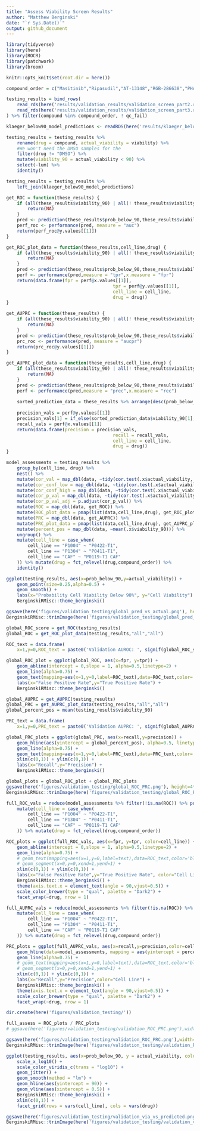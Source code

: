 ```yaml
---
title: "Assess Viability Screen Results"
author: "Matthew Berginski"
date: "`r Sys.Date()`"
output: github_document
---
```


```r
library(tidyverse)
library(here)
library(ROCR)
library(patchwork)
library(broom)

knitr::opts_knit$set(root.dir = here())
```

```r
compound_order = c("Masitinib","Ripasudil","AT-13148","RGB-286638","PHA-793887","AT-9283","Lestaurtinib","K-252a","PF-03814735","XL-228")

testing_results = bind_rows(
	read_rds(here('results/validation_results/validation_screen_part2.rds')),
	read_rds(here('results/validation_results/validation_screen_part3.rds'))
) %>% filter(compound %in% compound_order, ! qc_fail) 

klaeger_below90_model_predictions <- readRDS(here('results/klaeger_below90_model_predictions.rds'))
```

```r
testing_results = testing_results %>%
	rename(drug = compound, actual_viability = viability) %>%
	#We won't need the DMSO samples for the
	filter(drug != "DMSO") %>%
	mutate(viability_90 = actual_viability < 90) %>%
	select(-lum) %>%
	identity()

testing_results = testing_results %>% 
	left_join(klaeger_below90_model_predictions)
```

```r
get_ROC = function(these_results) {
	if (all(these_results$viability_90) | all(! these_results$viability_90)) {
		return(NA)
	}
	pred <- prediction(these_results$prob_below_90,these_results$viability_90)
	perf_roc <- performance(pred, measure = "auc")
	return(perf_roc@y.values[[1]])
}

get_ROC_plot_data = function(these_results,cell_line,drug) {
	if (all(these_results$viability_90) | all(! these_results$viability_90)) {
		return(NA)
	}
	pred <- prediction(these_results$prob_below_90,these_results$viability_90)
	perf <- performance(pred,measure = "tpr",x.measure = "fpr")
	return(data.frame(fpr = perf@x.values[[1]],
										tpr = perf@y.values[[1]],
										cell_line = cell_line,
										drug = drug))
}

get_AUPRC = function(these_results) {
	if (all(these_results$viability_90) | all(! these_results$viability_90)) {
		return(NA)
	}
	pred <- prediction(these_results$prob_below_90,these_results$viability_90)
	prc_roc <- performance(pred, measure = "aucpr")
	return(prc_roc@y.values[[1]])
}

get_AUPRC_plot_data = function(these_results,cell_line,drug) {
	if (all(these_results$viability_90) | all(! these_results$viability_90)) {
		return(NA)
	}
	pred <- prediction(these_results$prob_below_90,these_results$viability_90)
	perf <- performance(pred,measure = "prec",x.measure = "rec")
	
	sorted_prediction_data = these_results %>% arrange(desc(prob_below_90))
	
	precision_vals = perf@y.values[[1]]
	precision_vals[1] = if_else(sorted_prediction_data$viability_90[1],1,0)
	recall_vals = perf@x.values[[1]]
	return(data.frame(precision = precision_vals,
										recall = recall_vals,
										cell_line = cell_line,
										drug = drug))
}

model_assessments = testing_results %>%
	group_by(cell_line, drug) %>%
	nest() %>%
	mutate(cor_val = map_dbl(data, ~tidy(cor.test(.x$actual_viability, .x$prob_below_90))$estimate)) %>%
	mutate(cor_conf_low = map_dbl(data, ~tidy(cor.test(.x$actual_viability, .x$prob_below_90))$conf.low)) %>%
	mutate(cor_conf_high = map_dbl(data, ~tidy(cor.test(.x$actual_viability, .x$prob_below_90))$conf.high)) %>%
	mutate(cor_p_val = map_dbl(data, ~tidy(cor.test(.x$actual_viability, .x$prob_below_90))$p.value)) %>%
	mutate(cor_p_val_adj = p.adjust(cor_p_val)) %>%
	mutate(ROC = map_dbl(data, get_ROC)) %>%
	mutate(ROC_plot_data = pmap(list(data,cell_line,drug), get_ROC_plot_data)) %>%
	mutate(PRC = map_dbl(data, get_AUPRC)) %>%
	mutate(PRC_plot_data = pmap(list(data,cell_line,drug), get_AUPRC_plot_data)) %>%
	mutate(percent_pos = map_dbl(data, ~mean(.x$viability_90))) %>%
	ungroup() %>%
	mutate(cell_line = case_when(
		cell_line == "P1004" ~ "P0422-T1",
		cell_line == "P1304" ~ "P0411-T1",
		cell_line == "CAF" ~ "P0119-T1 CAF"
	)) %>% mutate(drug = fct_relevel(drug,compound_order)) %>%
	identity()
```

```r
ggplot(testing_results, aes(x=prob_below_90,y=actual_viability)) + 
	geom_point(size=0.25,alpha=0.5) + 
	geom_smooth() +
	labs(x="Probability Cell Viability Below 90%", y="Cell Viability") +
	BerginskiRMisc::theme_berginski()

ggsave(here('figures/validation_testing/global_pred_vs_actual.png'), height=3,width=3)
BerginskiRMisc::trimImage(here('figures/validation_testing/global_pred_vs_actual.png'))
```

```r
global_ROC_score = get_ROC(testing_results)
global_ROC = get_ROC_plot_data(testing_results,"all","all")

ROC_text = data.frame(
	x=1,y=0,ROC_text = paste0('Validation AUROC: ', signif(global_ROC_score,3)))

global_ROC_plot = ggplot(global_ROC, aes(x=fpr, y=tpr)) + 
	geom_abline(intercept = 0,slope = 1, alpha=0.5,linetype=2) +
	geom_line(alpha=0.75) +
	geom_text(mapping=aes(x=1,y=0,label=ROC_text),data=ROC_text,color='black',vjust="inward",hjust="inward") +
	labs(x="False Positive Rate",y="True Positive Rate") +
	BerginskiRMisc::theme_berginski()

global_AUPRC = get_AUPRC(testing_results)
global_PRC = get_AUPRC_plot_data(testing_results,"all","all")
global_percent_pos = mean(testing_results$viability_90)

PRC_text = data.frame(
	x=1,y=0,PRC_text = paste0('Validation AUPRC: ', signif(global_AUPRC,3)))

global_PRC_plots = ggplot(global_PRC, aes(x=recall,y=precision)) + 
	geom_hline(aes(yintercept = global_percent_pos), alpha=0.5, linetype=2) +
	geom_line(alpha=0.75) + 
	geom_text(mapping=aes(x=1,y=0,label=PRC_text),data=PRC_text,color='black',vjust="inward",hjust="inward") +
	xlim(c(0,1)) + ylim(c(0,1)) +
	labs(x="Recall",y="Precision") +
	BerginskiRMisc::theme_berginski()

global_plots = global_ROC_plot + global_PRC_plots
ggsave(here('figures/validation_testing/global_ROC_PRC.png'), height=4*0.75,width=8*0.75)
BerginskiRMisc::trimImage(here('figures/validation_testing/global_ROC_PRC.png'))
```

```r
full_ROC_vals = reduce(model_assessments %>% filter(!is.na(ROC)) %>% pull(ROC_plot_data),bind_rows) %>%
	mutate(cell_line = case_when(
		cell_line == "P1004" ~ "P0422-T1",
		cell_line == "P1304" ~ "P0411-T1",
		cell_line == "CAF" ~ "P0119-T1 CAF"
	)) %>% mutate(drug = fct_relevel(drug,compound_order))

ROC_plots = ggplot(full_ROC_vals, aes(x=fpr, y=tpr, color=cell_line)) + 
	geom_abline(intercept = 0,slope = 1, alpha=0.5,linetype=2) +
	geom_line(alpha=0.75) + 
	# geom_text(mapping=aes(x=1,y=0,label=text),data=ROC_text,color='black',vjust="inward",hjust="inward",size=3.5) +
	# geom_segment(x=0,y=0,xend=1,yend=1) +
	xlim(c(0,1)) + ylim(c(0,1)) +
	labs(x="False Positive Rate",y="True Positive Rate", color="Cell Line") +
	BerginskiRMisc::theme_berginski() +
	theme(axis.text.x = element_text(angle = 90,vjust=0.5)) +
	scale_color_brewer(type = "qual", palette = "Dark2") +
	facet_wrap(~drug, nrow = 1)

full_AUPRC_vals = reduce(model_assessments %>% filter(!is.na(ROC)) %>% pull(PRC_plot_data),bind_rows) %>%
	mutate(cell_line = case_when(
		cell_line == "P1004" ~ "P0422-T1",
		cell_line == "P1304" ~ "P0411-T1",
		cell_line == "CAF" ~ "P0119-T1 CAF"
	)) %>% mutate(drug = fct_relevel(drug,compound_order))

PRC_plots = ggplot(full_AUPRC_vals, aes(x=recall,y=precision,color=cell_line)) + 
	geom_hline(data=model_assessments, mapping = aes(yintercept = percent_pos, color=cell_line), alpha=0.5, linetype=2) +
	geom_line(alpha=0.75) + 
	# geom_text(mapping=aes(x=1,y=0,label=text),data=ROC_text,color='black',vjust="inward",hjust="inward",size=3.5) +
	# geom_segment(x=0,y=0,xend=1,yend=1) +
	xlim(c(0,1)) + ylim(c(0,1)) +
	labs(x="Recall",y="Precision",color="Cell Line") +
	BerginskiRMisc::theme_berginski() +
	theme(axis.text.x = element_text(angle = 90,vjust=0.5)) +
	scale_color_brewer(type = "qual", palette = "Dark2") +
	facet_wrap(~drug, nrow = 1)

dir.create(here('figures/validation_testing/'))

full_assess = ROC_plots / PRC_plots
# ggsave(here('figures/validation_testing/validation_ROC_PRC.png'),width=18*0.5,height=15*0.5)

ggsave(here('figures/validation_testing/validation_ROC_PRC.png'),width=18*0.6,height=5.9*0.6)
BerginskiRMisc::trimImage(here('figures/validation_testing/validation_ROC_PRC.png'))
```

```r
ggplot(testing_results, aes(x=prob_below_90, y = actual_viability, color = concentration_M)) +
	scale_x_log10() +
	scale_color_viridis_c(trans = "log10") +
	geom_jitter() +
	geom_smooth(method = "lm") +
	geom_hline(aes(yintercept = 90)) +
	geom_vline(aes(xintercept = 0.5)) +
	BerginskiRMisc::theme_berginski() +
	xlim(c(0,1)) +
	facet_grid(rows = vars(cell_line), cols = vars(drug))

ggsave(here('figures/validation_testing/validation_via_vs_predicted.png'),width=18*0.75,height=5*0.75)
BerginskiRMisc::trimImage(here('figures/validation_testing/validation_via_vs_predicted.png'))
```